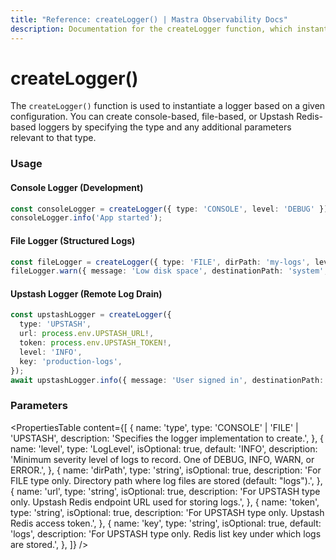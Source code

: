 ```yaml
---
title: "Reference: createLogger() | Mastra Observability Docs"
description: Documentation for the createLogger function, which instantiates a logger based on a given configuration.
---
```


# createLogger()

The `createLogger()` function is used to instantiate a logger based on a given configuration. You can create console-based, file-based, or Upstash Redis-based loggers by specifying the type and any additional parameters relevant to that type.

### Usage

#### Console Logger (Development)

```typescript showLineNumbers copy
const consoleLogger = createLogger({ type: 'CONSOLE', level: 'DEBUG' });
consoleLogger.info('App started'); 
```

#### File Logger (Structured Logs)

```typescript showLineNumbers copy
const fileLogger = createLogger({ type: 'FILE', dirPath: 'my-logs', level: 'WARN' });
fileLogger.warn({ message: 'Low disk space', destinationPath: 'system', type: 'WORKFLOW' });
```

#### Upstash Logger (Remote Log Drain)

```typescript showLineNumbers copy
const upstashLogger = createLogger({
  type: 'UPSTASH',
  url: process.env.UPSTASH_URL!,
  token: process.env.UPSTASH_TOKEN!,
  level: 'INFO',
  key: 'production-logs',
});
await upstashLogger.info({ message: 'User signed in', destinationPath: 'auth', type: 'AGENT', runId: 'run_123' });
```

### Parameters

<PropertiesTable content={[ { name: 'type', type: 'CONSOLE' | 'FILE' | 'UPSTASH', description: 'Specifies the logger implementation to create.', }, { name: 'level', type: 'LogLevel', isOptional: true, default: 'INFO', description: 'Minimum severity level of logs to record. One of DEBUG, INFO, WARN, or ERROR.', }, { name: 'dirPath', type: 'string', isOptional: true, description: 'For FILE type only. Directory path where log files are stored (default: "logs").', }, { name: 'url', type: 'string', isOptional: true, description: 'For UPSTASH type only. Upstash Redis endpoint URL used for storing logs.', }, { name: 'token', type: 'string', isOptional: true, description: 'For UPSTASH type only. Upstash Redis access token.', }, { name: 'key', type: 'string', isOptional: true, default: 'logs', description: 'For UPSTASH type only. Redis list key under which logs are stored.', }, ]} />
